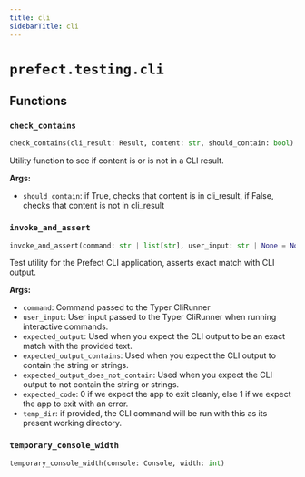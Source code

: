 ```yaml
---
title: cli
sidebarTitle: cli
---
```


# `prefect.testing.cli`

## Functions

### `check_contains` <sup><a href="https://github.com/PrefectHQ/prefect/blob/main/src/prefect/testing/cli.py#L16" target="_blank"><Icon icon="github" style="width: 14px; height: 14px;" /></a></sup>

```python
check_contains(cli_result: Result, content: str, should_contain: bool) -> None
```


Utility function to see if content is or is not in a CLI result.

**Args:**
- `should_contain`: if True, checks that content is in cli_result,
if False, checks that content is not in cli_result


### `invoke_and_assert` <sup><a href="https://github.com/PrefectHQ/prefect/blob/main/src/prefect/testing/cli.py#L51" target="_blank"><Icon icon="github" style="width: 14px; height: 14px;" /></a></sup>

```python
invoke_and_assert(command: str | list[str], user_input: str | None = None, prompts_and_responses: list[tuple[str, str] | tuple[str, str, str]] | None = None, expected_output: str | None = None, expected_output_contains: str | Iterable[str] | None = None, expected_output_does_not_contain: str | Iterable[str] | None = None, expected_line_count: int | None = None, expected_code: int | None = 0, echo: bool = True, temp_dir: str | None = None) -> Result
```


Test utility for the Prefect CLI application, asserts exact match with CLI output.

**Args:**
- `command`: Command passed to the Typer CliRunner
- `user_input`: User input passed to the Typer CliRunner when running interactive
commands.
- `expected_output`: Used when you expect the CLI output to be an exact match with
the provided text.
- `expected_output_contains`: Used when you expect the CLI output to contain the
string or strings.
- `expected_output_does_not_contain`: Used when you expect the CLI output to not
contain the string or strings.
- `expected_code`: 0 if we expect the app to exit cleanly, else 1 if we expect
the app to exit with an error.
- `temp_dir`: if provided, the CLI command will be run with this as its present
working directory.


### `temporary_console_width` <sup><a href="https://github.com/PrefectHQ/prefect/blob/main/src/prefect/testing/cli.py#L199" target="_blank"><Icon icon="github" style="width: 14px; height: 14px;" /></a></sup>

```python
temporary_console_width(console: Console, width: int)
```
